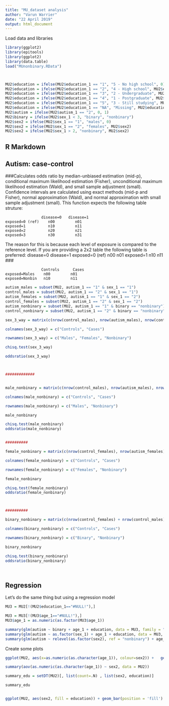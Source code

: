 ---
title: "MU_dataset analysis"
author: "Varun Warrier"
date: "22 April 2019"
output: html_document
---

Load data and libraries
```{r setup, include=FALSE}
library(ggplot2)
library(epitools)
library(ggplot2)
library(data.table)
load("MUnonbinary.RData")



MU2$education = ifelse(MU2$education_1 == "1", "5 - No high school", 0)
MU2$education = ifelse(MU2$education_1 == "2", "4 - High school", MU2$education)
MU2$education = ifelse(MU2$education_1 == "3", "2 - Undergraduate", MU2$education)
MU2$education = ifelse(MU2$education_1 == "4", "1 - Postgraduate", MU2$education)
MU2$education = ifelse(MU2$education_1 == "5", "3 - Still studying", MU2$education)
MU2$education = ifelse(MU2$education_1 == "NA", "Missing", MU2$education)
MU2$autism = ifelse(MU2$autism_1 == "2", 0, 1)
MU2$binary = ifelse(MU2$sex_1 < 3, "binary", "nonbinary")
MU2$sex2 = ifelse(MU2$sex_1 == "1", "males", 0)
MU2$sex2 = ifelse(MU2$sex_1 == "2", "females", MU2$sex2)
MU2$sex2 = ifelse(MU2$sex_1 > 2, "nonbinary", MU2$sex2)
```

## R Markdown
## Autism: case-control


###Calculates odds ratio by median-unbiased estimation (mid-p), conditional maximum likelihood estimation (Fisher), unconditional maximum likelihood estimation (Wald), and small sample adjustment (small). Confidence intervals are calculated using exact methods (mid-p and Fisher), normal approximation (Wald), and normal approximation with small sample adjustment (small). This function expects the following table struture:

                    disease=0   disease=1
    exposed=0 (ref)    n00         n01
    exposed=1          n10         n11	
    exposed=2          n20         n21
    exposed=3          n30         n31
  
The reason for this is because each level of exposure is compared to the reference level. If you are providing a 2x2 table the following table is preferred:
                    disease=0   disease=1
    exposed=0 (ref)    n00         n01
    exposed=1          n10         n11	
  ###

                    Controls      Cases
    exposed=Males    n00         n01
    exposed=Nonbin   n10         n11	


```{r cars}
autism_males = subset(MU2, autism_1 == "1" & sex_1 == "1")
control_males = subset(MU2, autism_1 == "2" & sex_1 == "1")
autism_females = subset(MU2, autism_1 == "1" & sex_1 == "2")
control_females = subset(MU2, autism_1 == "2" & sex_1 == "2")
autism_nonbinary = subset(MU2, autism_1 == "1" & binary == "nonbinary")
control_nonbinary = subset(MU2, autism_1 == "2" & binary == "nonbinary")

sex_3_way = matrix(c(nrow(control_males), nrow(autism_males), nrow(control_females), nrow(autism_females), nrow(control_nonbinary), nrow(autism_nonbinary) ), ncol = 2, byrow = TRUE)

colnames(sex_3_way) = c("Controls", "Cases")

rownames(sex_3_way) = c("Males", "Females", "Nonbinary")

chisq.test(sex_3_way)

oddsratio(sex_3_way)



#############


male_nonbinary = matrix(c(nrow(control_males), nrow(autism_males), nrow(control_nonbinary), nrow(autism_nonbinary) ), ncol = 2, byrow = TRUE)

colnames(male_nonbinary) = c("Controls", "Cases")

rownames(male_nonbinary) = c("Males", "Nonbinary")

male_nonbinary

chisq.test(male_nonbinary)
oddsratio(male_nonbinary)


##########

female_nonbinary = matrix(c(nrow(control_females), nrow(autism_females), nrow(control_nonbinary), nrow(autism_nonbinary) ), ncol = 2, byrow = TRUE)

colnames(female_nonbinary) = c("Controls", "Cases")

rownames(female_nonbinary) = c("Females", "Nonbinary")

female_nonbinary

chisq.test(female_nonbinary)
oddsratio(female_nonbinary)



##########

binary_nonbinary = matrix(c(nrow(control_females) + nrow(control_males), nrow(autism_females) + nrow(autism_males), nrow(control_nonbinary), nrow(autism_nonbinary) ), ncol = 2, byrow = TRUE)

colnames(binary_nonbinary) = c("Controls", "Cases")

rownames(binary_nonbinary) = c("Binary", "Nonbinary")

binary_nonbinary

chisq.test(binary_nonbinary)
oddsratio(binary_nonbinary)




```

## Regression

Let's do the same thing but using a regression model

```{r}
MU3 = MU2[!(MU2$education_1=="#NULL!"),]

MU3 = MU3[!(MU3$age_1=="#NULL!"),]
MU3$age_1 = as.numeric(as.factor(MU3$age_1))

summary(glm(autism ~ binary + age_1 + education, data = MU3, family = "binomial"))
summary(glm(autism ~ as.factor(sex_1) + age_1 + education, data = MU3, family = "binomial"))
summary(glm(autism ~ relevel(as.factor(sex2), ref = "nonbinary") + age_1 + education, data = MU3, family = "binomial"))


```



Create some plots
```{R, Plot}

ggplot(MU2, aes(x=as.numeric(as.character(age_1)), colour=sex2)) +   geom_density() + theme_classic() + xlab("Age")

summary(aov(as.numeric(as.character(age_1)) ~ sex2, data = MU2))

summary_edu = setDT(MU2)[, list(count=.N) , list(sex2, education)]

summary_edu


ggplot(MU2, aes(sex2, fill = education)) + geom_bar(position = 'fill') + theme_classic()


```


